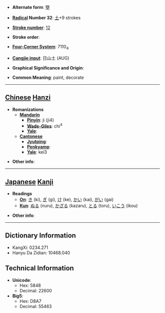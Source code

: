 * '''Alternate form''': [[墍]]

* '''[[Wiktionary:Chinese radical index| Radical]] Number 32''': [[Wiktionary:Chinese radical index 土|土]]+9 strokes

* '''[[Wiktionary:Chinese total strokes index|Stroke number]]''': [[Wiktionary:Chinese total strokes index 12|12]]

* '''Stroke order''': 

* '''[[Wiktionary:Chinese four corner index|Four-Corner System]]''': 7110<sub>4</sub>

* '''[[Wiktionary:Chinese Cangjie index|Cangjie input]]''': 日山土 (AUG)

* '''Graphical Significance and Origin''': 

* '''Common Meaning''': paint, decorate

----

== [[Chinese]] [[Hanzi]] ==

* '''Romanizations'''
** '''[[Mandarin]]'''
*** '''[[Pinyin]]''': jì (ji4)
*** '''[[Wade-Giles]]''': chi<sup>4</sup>
*** '''[[Yale]]''': 
** '''[[Cantonese]]'''
*** '''[[Jyutping]]''':
*** '''[[Penkyamp]]''': 
*** '''[[Yale]]''': kei3

* '''Other info''': 

----

== [[Japanese]] [[Kanji]] ==

* '''Readings'''
** '''[[On]]''': [[き]] (ki), [[ぎ]] (gi), [[け]] (ke), [[かい]] (kai), [[がい]] (gai)
** '''[[Kun]]''': [[ぬる]] (nuru), [[かざる]] (kazaru), [[とる]] (toru), [[いこう]] (ikou)

* '''Other info''':  

----

== Dictionary Information ==

* KangXi: 0234.271
* Hanyu Da Zidian: 10468.040

== Technical Information ==

* '''Unicode''':
** Hex: 5848
** Decimal: 22600
* '''Big5''':
** Hex: D8A7
** Decimal: 55463